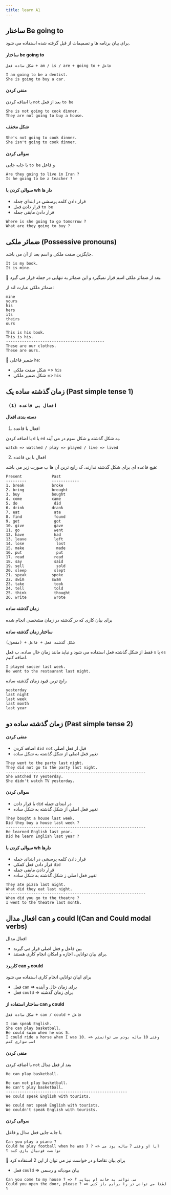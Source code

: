 ```yaml
---
title: learn A1
---
```

## ساختار Be going to
برای بیان برنامه ها و تصمیمات از قبل گرفته شده استفاده می شود.
#### ساختار be going to
`شکل ساده فعل + am / is / are + going to + فاعل`
```text
I am going to be a dentist.
She is going to buy a car.
```
#### منفی کردن
با اضافه کردن `not` بعد از فعل `to be`
```text
She is not going to cook dinner.
They are not going to buy a house.
```
#### شکل مخفف
```text
She's not going to cook dinner.
She isn't going to cook dinner.
```
#### سوالی کردن
با جابه جایی `to be` و فاعل
```text
Are they going to live in Iran ?
Is he going to be a teacher ?
```
#### سوالی کردن با wh دار ها
- قرار دادن کلمه پرسشی در ابتدای جمله
- قرار دادن فعل `to be`
- قرار دادن مابقی جمله
```text
Where is she going to go tomorrow ?
What are they going to buy ?
```

## ضمائر ملکی (Possessive pronouns)
جایگزین صفت ملکی و اسم بعد از آن می باشد.
```text
It is my book.
It is mine.
```
🎉 بعد از ضمائر ملکی اسم قرار نمیگیرد و این ضمائر به تنهایی در جمله قرار می گیرد.

ضمائر ملکی عبارت اند از:
```text
mine
yours
his
hers
its
theirs
ours
```
```text
This is his book.
This is his.
-------------------------------------------
These are our clothes.
These are ours.
```
🎉 ضمیر فاعلی `he`:
- شکل صفت ملکی => `his`
- شکل ضمیر ملکی => `his`

## زمان گذشته ساده یک (Past simple tense 1)
### ` افعال بی قاعده (1)`
#### دسته بندی افعال
1. افعال با قاعده

با اضافه کردن `d` یا `ed` به شکل گذشته و شکل سوم در می آیند.
```text
watch => watched / play => played / live => lived
```
2. افعال با بی قاعده

هیچ قاعده ای برای شکل گذشته ندارند، ک رایج ترین آن ها ب صورت زیر می باشد:
```text
Present             Past
---------           ------------
1. break            broke
2. bring            brought
3. buy              bought
4. come             came
5. do                did
6. drink            drank
7. eat               ate
8. find              found
9. get               got
10. give             gave
11. go               went
12. have             had
13. leave            left
14. lose              lost
15. make              made
16. put               put
17. read             read
18. say              said
19. sell              sold
20. sleep            slept
21. speak           spoke
22. swim            swam
23. take             took
24. tell             told
25. think            thought
26. write            wrote
```
#### زمان گذشته ساده
برای بیان کاری که در گذشته در زمان مشخصی انجام شده
#### ساختار زمان گذشته ساده
`(مفعول) + شکل گذشته فعل + فاعل`

فقط از شکل گذشته فعل استفاده می شود و نباید مانند زمان حال ساده، ب فعل `s` یا `es` اضافه کنیم.
```text
I played soccer last week.
He went to the restaurant last night.
```
رایج ترین قیود زمان گذشته ساده
```text
yesterday
last night
last week
last month
last year
```

## زمان گذشته ساده دو (Past simple tense 2)
#### منفی کردن
- اضافه کردن `did not` قبل از فعل اصلی
- تغییر فعل اصلی از شکل گذشته به شکل ساده
```text
They went to the party last night.
They did not go to the party last night.
-------------------------------------------------------------
She watched TV yesterday.
She didn't watch TV yesterday.
```
#### سوالی کردن
- با قرار دادن `did` در ابتدای جمله
- تغییر فعل اصلی از شکل گذشته به شکل ساده
```text
They bought a house last week.
Did they buy a house last week ?
-------------------------------------------------------------
He learned English last year.
Did he learn English last year ?
```
#### سوالی کردن با wh دارها
- قرار دادن کلمه پرسشی در ابتدای جمله
- قرار دادن فعل کمکی `did`
- قرار دادن مابقی جمله
- تغییر فعل اصلی ز شکل گذشته به شکل ساده
```text
They ate pizza last night.
What did they eat last night.
-------------------------------------------------------------
When did you go to the theatre ?
I went to the theatre last month.
```

## افعال مدال can و could ا(Can and Could modal verbs)
افعال مدال
- بین فاعل و فعل اصلی قرار می گیرند
- برای بیان توانایی، اجازه و امکان انجام کاری هستند.
#### کاربرد can و could
برای ابیان توانایی انجام کاری استفاده می شود
- فعل `can` => برای زمان حال و آینده
- فعل `could` => برای زمان گذشته
#### ساختار استفاده از can و could
`شکل ساده فعل + can / could + فاعل`
```text
I can speak English.
She can play basketball.
He could swim when he was 5.
I could ride a horse when I was 10. => وقتی 10 ساله بودم می توانستم اسب سواری کنم
```
#### منفی کردن
با اضافه کردن `not` بعد از فعل مدال
```text
He can play basketball.

He can not play basketball.
He can't play basketball.
-----------------------------------------------------
We could speak English with tourists.

We could not speak English with tourists.
We couldn't speak English with tourists.
```
#### سوالی کردن
با جابه جایی فعل مدال و فاعل
```text
Can you play a piano ?
Could he play football when he was 7 ? => آیا او وقتی 7 ساله بود می توانست فوتبال بازی کند ؟
```
🎉 برای بیان تقاضا و در خواست نیز می توان از این 2 استفاده کرد
- فعل `could` => بیان مودبانه و رسمی
```text
Can you come to my house ? => می توانی به خانه ام بیایی ؟
Could you open the door, please ? => لطفا می توانی در را برایم باز کنی ؟
```
